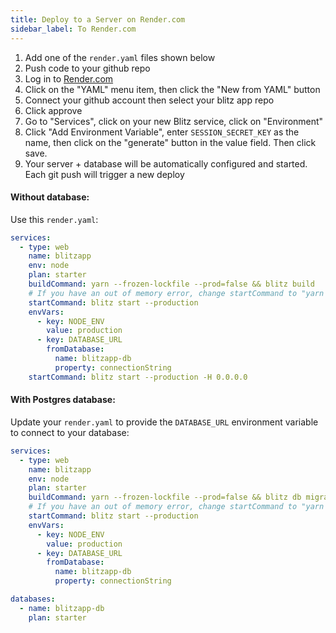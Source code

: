 ```yaml
---
title: Deploy to a Server on Render.com
sidebar_label: To Render.com
---
```


1. Add one of the `render.yaml` files shown below
2. Push code to your github repo
3. Log in to [Render.com](https://render.com)
4. Click on the "YAML" menu item, then click the "New from YAML" button
5. Connect your github account then select your blitz app repo
6. Click approve
7. Go to "Services", click on your new Blitz service, click on "Environment"
8. Click "Add Environment Variable", enter `SESSION_SECRET_KEY` as the name, then click on the "generate" button in the value field. Then click save.
9. Your server + database will be automatically configured and started. Each git push will trigger a new deploy

#### Without database:

Use this `render.yaml`:

```yaml
services:
  - type: web
    name: blitzapp
    env: node
    plan: starter
    buildCommand: yarn --frozen-lockfile --prod=false && blitz build
    # If you have an out of memory error, change startCommand to "yarn next start"
    startCommand: blitz start --production
    envVars:
      - key: NODE_ENV
        value: production
      - key: DATABASE_URL
        fromDatabase:
          name: blitzapp-db
          property: connectionString
    startCommand: blitz start --production -H 0.0.0.0
```

#### With Postgres database:

Update your `render.yaml` to provide the `DATABASE_URL` environment variable to connect to your database:

```yaml
services:
  - type: web
    name: blitzapp
    env: node
    plan: starter
    buildCommand: yarn --frozen-lockfile --prod=false && blitz db migrate && blitz build
    # If you have an out of memory error, change startCommand to "yarn next start"
    startCommand: blitz start --production
    envVars:
      - key: NODE_ENV
        value: production
      - key: DATABASE_URL
        fromDatabase:
          name: blitzapp-db
          property: connectionString

databases:
  - name: blitzapp-db
    plan: starter
```
